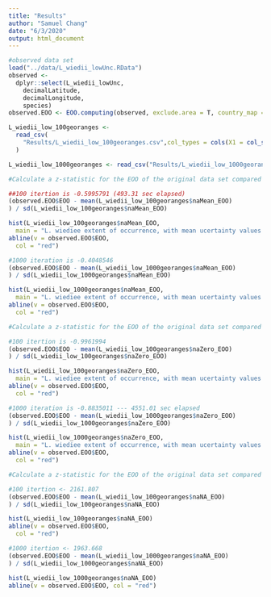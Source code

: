 ```yaml
---
title: "Results"
author: "Samuel Chang"
date: "6/3/2020"
output: html_document
---
```


```r
#observed data set
load("../data/L_wiedii_lowUnc.RData")
observed <-
  dplyr::select(L_wiedii_lowUnc,
    decimalLatitude,
    decimalLongitude,
    species)
observed.EOO <- EOO.computing(observed, exclude.area = T, country_map = land)

L_wiedii_low_100georanges <-
  read_csv(
    "Results/L_wiedii_low_100georanges.csv",col_types = cols(X1 = col_skip(), X1_1 = col_skip())
  )

L_wiedii_low_1000georanges <- read_csv("Results/L_wiedii_low_1000georanges.csv")
```

```r
#Calculate a z-statistic for the EOO of the original data set compared to the EOO values of:

##100 itertion is -0.5995791 (493.31 sec elapsed)
(observed.EOO$EOO - mean(L_wiedii_low_100georanges$naMean_EOO)
) / sd(L_wiedii_low_100georanges$naMean_EOO)

hist(L_wiedii_low_100georanges$naMean_EOO,
  main = "L. wiediee extent of occurrence, with mean ucertainty values for NA cells")
abline(v = observed.EOO$EOO,
  col = "red")

#1000 iteration is -0.4048546
(observed.EOO$EOO - mean(L_wiedii_low_1000georanges$naMean_EOO)
) / sd(L_wiedii_low_1000georanges$naMean_EOO)

hist(L_wiedii_low_1000georanges$naMean_EOO,
  main = "L. wiediee extent of occurrence, with mean ucertainty values for NA cells")
abline(v = observed.EOO$EOO,
  col = "red")
```

```r
#Calculate a z-statistic for the EOO of the original data set compared to the EOO values of:

#100 itertion is -0.9961994
(observed.EOO$EOO - mean(L_wiedii_low_100georanges$naZero_EOO)
) / sd(L_wiedii_low_100georanges$naZero_EOO)

hist(L_wiedii_low_100georanges$naZero_EOO,
  main = "L. wiediee extent of occurrence, with mean ucertainty values for NA cells")
abline(v = observed.EOO$EOO,
  col = "red")

#1000 iteration is -0.8835011 --- 4551.01 sec elapsed
(observed.EOO$EOO - mean(L_wiedii_low_1000georanges$naZero_EOO)
) / sd(L_wiedii_low_1000georanges$naZero_EOO)

hist(L_wiedii_low_1000georanges$naZero_EOO,
  main = "L. wiediee extent of occurrence, with mean ucertainty values for NA cells")
abline(v = observed.EOO$EOO,
  col = "red")
```

```r
#Calculate a z-statistic for the EOO of the original data set compared to the EOO values of:

#100 itertion <- 2161.807
(observed.EOO$EOO - mean(L_wiedii_low_100georanges$naNA_EOO)
) / sd(L_wiedii_low_100georanges$naNA_EOO)

hist(L_wiedii_low_100georanges$naNA_EOO)
abline(v = observed.EOO$EOO,
  col = "red")

#1000 itertion <- 1963.668
(observed.EOO$EOO - mean(L_wiedii_low_1000georanges$naNA_EOO)
) / sd(L_wiedii_low_1000georanges$naNA_EOO)

hist(L_wiedii_low_1000georanges$naNA_EOO)
abline(v = observed.EOO$EOO, col = "red")
```

